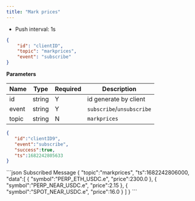 ```yaml
---
title: "Mark prices"
---
```


- Push interval: 1s

```json
{
    "id": "clientID",
    "topic": "markprices",
    "event": "subscribe"
}
```

**Parameters**

| Name   | Type   | Required | Description               |
| ------ | ------ | -------- |---------------------------|
| id     | string | Y        | id generate by client     |
| event  | string | Y        | `subscribe`/`unsubscribe` |
| topic  | string | N        | `markprices`              |

<RequestExample>

```json Response
{
   "id":"clientID9",
   "event":"subscribe",
   "success":true,
   "ts":1682242805633
}
```
</RequestExample>


<ResponseExample>
```json Subscribed Message
{
   "topic":"markprices",
   "ts":1682242806000,
   "data":[
      {
         "symbol":"PERP_ETH_USDC.e",
         "price":2300.0
      },
      {
         "symbol":"PERP_NEAR_USDC.e",
         "price":2.15
      },
      {
         "symbol":"SPOT_NEAR_USDC.e",
         "price":16.0
      }
   ]
}
```
</ResponseExample>